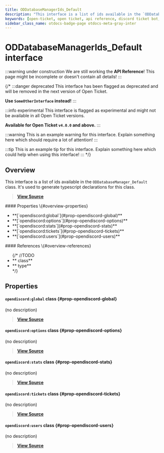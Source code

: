 ```yaml
---
title: ODDatabaseManagerIds_Default
description: "This interface is a list of ids available in the `ODDatabaseManager_Default` class. It's used to generate typescript declarations for this class."
keywords: [open-ticket, open ticket, api reference, discord ticket bot, interface]
sidebar_class_name: otdocs-badge-page otdocs-meta-gray-inter
---
```

<head>
    <link rel="apple-touch-icon" href="/img/logo_vertical.png"/>
</head>

# ODDatabaseManagerIds_Default <M color="gray">interface</M>

:::warning under construction
We are still working the **API Reference**! This page might be incomplete or doesn't contain all details!
:::

{/*
:::danger deprecated
This interface has been flagged as deprecated and will be removed in the next version of Open Ticket.

**Use `SomeOtherInterface` instead!**
:::

:::info experimental
This interface is flagged as experimental and might not be available in all Open Ticket versions.

**Available for Open Ticket `v4.0.0` and above.**
:::

:::warning
This is an example warning for this interface. Explain something here which should require a lot of attention!
:::

:::tip
This is an example tip for this interface. Explain something here which could help when using this interface!
:::
*/}

## Overview
This interface is a list of ids available in the `ODDatabaseManager_Default` class.
It's used to generate typescript declarations for this class.

> [**View Source**](https://otgithub.dj-dj.be/tree/main/src/core/api/defaults/database.ts#L13)

<FlexHorizontal>
<div style={{width:"50%"}} className="otdocs-flex-mobile-width">
    #### Properties \{#overview-properties}
    <ul>
        <li>**[`opendiscord:global`](#prop-opendiscord-global)**</li>
        <li>**[`opendiscord:options`](#prop-opendiscord-options)**</li>
        <li>**[`opendiscord:stats`](#prop-opendiscord-stats)**</li>
        <li>**[`opendiscord:tickets`](#prop-opendiscord-tickets)**</li>
        <li>**[`opendiscord:users`](#prop-opendiscord-users)**</li>
    </ul>
</div>
<div style={{width:"50%"}} className="otdocs-flex-mobile-width">
    #### References \{#overview-references}
    <ul>
        {/*
        //TODO
        <li>**<code><ApiUrl url="class:ODId" label="api.ODId"/></code> <M color="purple">class</M>**</li>
        <li>**<code><ApiUrl url="type:ODExampleType" label="api.ODExampleType"/></code> <M color="brown">type</M>**</li>
        */}
    </ul>
</div>
</FlexHorizontal>

## Properties
<Divider></Divider>
#### `opendiscord:global` <M color="purple">class</M> <ApiBlock><ApiUrl url="class:ODFormattedJsonDatabase_DefaultGlobal" label="api.ODFormattedJsonDatabase_DefaultGlobal"/></ApiBlock> \{#prop-opendiscord-global}
(no description)

> [**View Source**](https://otgithub.dj-dj.be/tree/main/src/core/api/defaults/database.ts#L14)

<Divider></Divider>
#### `opendiscord:options` <M color="purple">class</M> <ApiBlock><ApiUrl url="class:ODFormattedJsonDatabase_DefaultOptions" label="api.ODFormattedJsonDatabase_DefaultOptions"/></ApiBlock> \{#prop-opendiscord-options}
(no description)

> [**View Source**](https://otgithub.dj-dj.be/tree/main/src/core/api/defaults/database.ts#L18)

<Divider></Divider>
#### `opendiscord:stats` <M color="purple">class</M> <ApiBlock><ApiUrl url="class:ODFormattedJsonDatabase" label="api.ODFormattedJsonDatabase"/></ApiBlock> \{#prop-opendiscord-stats}
(no description)

> [**View Source**](https://otgithub.dj-dj.be/tree/main/src/core/api/defaults/database.ts#L15)

<Divider></Divider>
#### `opendiscord:tickets` <M color="purple">class</M> <ApiBlock><ApiUrl url="class:ODFormattedJsonDatabase_DefaultTickets" label="api.ODFormattedJsonDatabase_DefaultTickets"/></ApiBlock> \{#prop-opendiscord-tickets}
(no description)

> [**View Source**](https://otgithub.dj-dj.be/tree/main/src/core/api/defaults/database.ts#L16)

<Divider></Divider>
#### `opendiscord:users` <M color="purple">class</M> <ApiBlock><ApiUrl url="class:ODFormattedJsonDatabase_DefaultUsers" label="api.ODFormattedJsonDatabase_DefaultUsers"/></ApiBlock> \{#prop-opendiscord-users}
(no description)

> [**View Source**](https://otgithub.dj-dj.be/tree/main/src/core/api/defaults/database.ts#L17)

<Divider></Divider>
